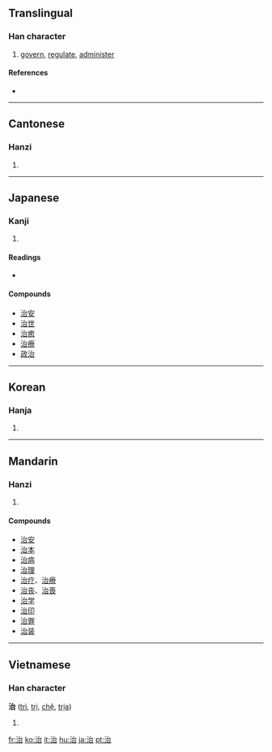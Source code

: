 ==Translingual==

===Han character===
{{Han char|rn=85|rad=水|as=05|sn=8|four=3316<sub>0</sub>|canj=水戈口 (EIR)}}

# [[govern]], [[regulate]], [[administer]]

====References====
* {{Han ref|kx=0614.070|dkj=17256|dj=1007.110|hdz=31599.060|uh=6CBB|ud=27835|bh=AA76|bd=43638}}

----

==Cantonese==

===Hanzi===
{{yue-hanzi|jyut=|y=[[ji6]]}}

# {{defn|Cantonese}}

----

==Japanese==

===Kanji===
{{ja-kanji|grade=4|rs=水05}}

# {{defn|Japanese}}

====Readings====
* {{ja-readings|on=[[じ]] (ji), [[ち]] (chi)|kun=[[おさめる]] ([[治める]], osameru), [[なおる]] ([[治る]], naoru), [[おさまる]] ([[治まる]], osamaru)}}

====Compounds====
* [[治安]]
* [[治世]]
* [[治癒]]
* [[治療]]
* [[政治]]

----

==Korean==

===Hanja===
{{ko-hanja|hangeul=치|eumhun=|rv=chi|mr=ch'i|y=chi}}

# {{defn|Korean}}

----

==Mandarin==

===Hanzi===
{{cmn-hanzi|pin=[[zhì]] ([[zhi4]])|wg=[[chih4|chih<sup>4</sup>]]}}

# {{defn|Mandarin}}

====Compounds====
* [[治安]]
* [[治本]]
* [[治病]]
* [[治理]]
* [[治疗]]、[[治療]]
* [[治丧]]、[[治喪]]
* [[治学]]
* [[治印]]
* [[治罪]]
* [[治装]]

----

==Vietnamese==

===Han character===
'''治''' ([[trì]], [[trị]], [[chệ]], [[trịa]])

# {{defn|Vietnamese}}

[[fr:治]]
[[ko:治]]
[[it:治]]
[[hu:治]]
[[ja:治]]
[[pt:治]]